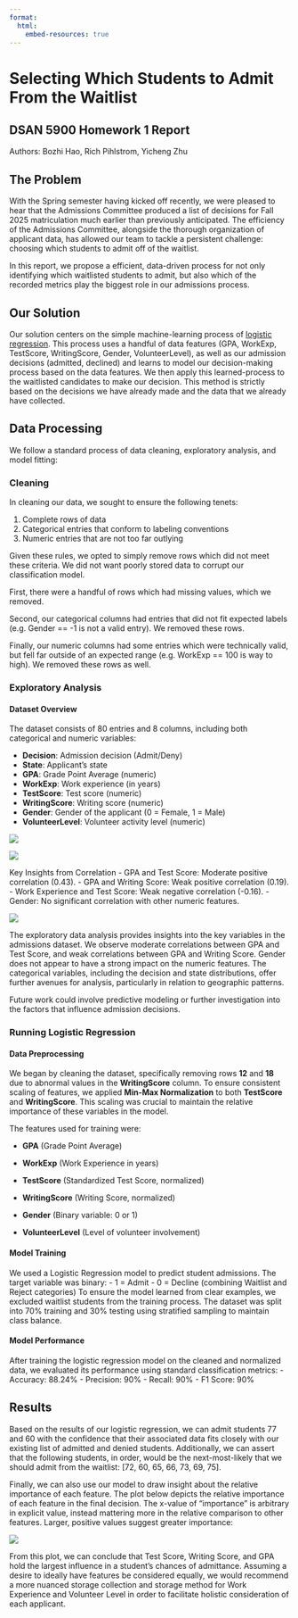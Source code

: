 ```yaml
---
format:
  html:
    embed-resources: true
---
```


# Selecting Which Students to Admit From the Waitlist

## DSAN 5900 Homework 1 Report

Authors: Bozhi Hao, Rich Pihlstrom, Yicheng Zhu

## The Problem

With the Spring semester having kicked off recently, we were pleased to hear that the Admissions Committee produced a list of decisions for Fall 2025 matriculation much earlier than previously anticipated. The efficiency of the Admissions Committee, alongside the thorough organization of applicant data, has allowed our team to tackle a persistent challenge: choosing which students to admit off of the waitlist.

In this report, we propose a efficient, data-driven process for not only identifying which waitlisted students to admit, but also which of the recorded metrics play the biggest role in our admissions process.

## Our Solution

Our solution centers on the simple machine-learning process of [logistic regression](https://datatab.net/tutorial/logistic-regression). This process uses a handful of data features (GPA, WorkExp, TestScore, WritingScore, Gender, VolunteerLevel), as well as our admission decisions (admitted, declined) and learns to model our decision-making process based on the data features. We then apply this learned-process to the waitlisted candidates to make our decision. This method is strictly based on the decisions we have already made and the data that we already have collected.

## Data Processing

We follow a standard process of data cleaning, exploratory analysis, and model fitting:

### Cleaning

In cleaning our data, we sought to ensure the following tenets:

1.  Complete rows of data
2.  Categorical entries that conform to labeling conventions
3.  Numeric entries that are not too far outlying

Given these rules, we opted to simply remove rows which did not meet these criteria. We did not want poorly stored data to corrupt our classification model.

First, there were a handful of rows which had missing values, which we removed.

Second, our categorical columns had entries that did not fit expected labels (e.g. Gender == -1 is not a valid entry). We removed these rows.

Finally, our numeric columns had some entries which were technically valid, but fell far outside of an expected range (e.g. WorkExp == 100 is way to high). We removed these rows as well.

### Exploratory Analysis

#### Dataset Overview

The dataset consists of 80 entries and 8 columns, including both categorical and numeric variables:

-   **Decision**: Admission decision (Admit/Deny)
-   **State**: Applicant’s state
-   **GPA**: Grade Point Average (numeric)
-   **WorkExp**: Work experience (in years)
-   **TestScore**: Test score (numeric)
-   **WritingScore**: Writing score (numeric)
-   **Gender**: Gender of the applicant (0 = Female, 1 = Male)
-   **VolunteerLevel**: Volunteer activity level (numeric)

![](viz/eda1.png)

![](viz/eda2.png)

Key Insights from Correlation - GPA and Test Score: Moderate positive correlation (0.43). - GPA and Writing Score: Weak positive correlation (0.19). - Work Experience and Test Score: Weak negative correlation (-0.16). - Gender: No significant correlation with other numeric features.

![](viz/eda3.png)

The exploratory data analysis provides insights into the key variables in the admissions dataset. We observe moderate correlations between GPA and Test Score, and weak correlations between GPA and Writing Score. Gender does not appear to have a strong impact on the numeric features. The categorical variables, including the decision and state distributions, offer further avenues for analysis, particularly in relation to geographic patterns.

Future work could involve predictive modeling or further investigation into the factors that influence admission decisions.

### Running Logistic Regression

#### **Data Preprocessing**

We began by cleaning the dataset, specifically removing rows **12** and **18** due to abnormal values in the **WritingScore** column. To ensure consistent scaling of features, we applied **Min-Max Normalization** to both **TestScore** and **WritingScore**. This scaling was crucial to maintain the relative importance of these variables in the model.

The features used for training were:

-   **GPA** (Grade Point Average)

-   **WorkExp** (Work Experience in years)

-   **TestScore** (Standardized Test Score, normalized)

-   **WritingScore** (Writing Score, normalized)

-   **Gender** (Binary variable: 0 or 1)

-   **VolunteerLevel** (Level of volunteer involvement)

#### Model Training

We used a Logistic Regression model to predict student admissions. The target variable was binary: - 1 = Admit - 0 = Decline (combining Waitlist and Reject categories) To ensure the model learned from clear examples, we excluded waitlist students from the training process. The dataset was split into 70% training and 30% testing using stratified sampling to maintain class balance.

#### Model Performance

After training the logistic regression model on the cleaned and normalized data, we evaluated its performance using standard classification metrics: - Accuracy: 88.24% - Precision: 90% - Recall: 90% - F1 Score: 90%

## Results

Based on the results of our logistic regression, we can admit students 77 and 60 with the confidence that their associated data fits closely with our existing list of admitted and denied students. Additionally, we can assert that the following students, in order, would be the next-most-likely that we should admit from the waitlist: \[72, 60, 65, 66, 73, 69, 75\].

Finally, we can also use our model to draw insight about the relative importance of each feature. The plot below depicts the relative importance of each feature in the final decision. The x-value of "importance" is arbitrary in explicit value, instead mattering more in the relative comparison to other features. Larger, positive values suggest greater importance:

![](viz/Logistic%20Result.png)

From this plot, we can conclude that Test Score, Writing Score, and GPA hold the largest influence in a student's chances of admittance. Assuming a desire to ideally have features be considered equally, we would recommend a more nuanced storage collection and storage method for Work Experience and Volunteer Level in order to facilitate holistic consideration of each applicant.
